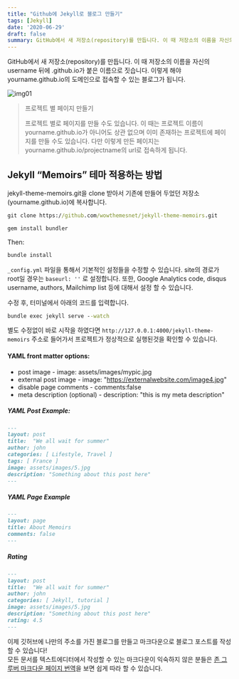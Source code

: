 ```yaml
---
title: "Github에 Jekyll로 블로그 만들기"
tags: [Jekyll]
date: '2020-06-29'
draft: false
summary: GitHub에서 새 저장소(repository)를 만듭니다. 이 때 저장소의 이름을 자신의 username 뒤에 .github.io가 붙은 이름으로 짓습니다. 이렇게 해야 yourname.github.io의 도메인으로 접속할 수 있는 블로그가 됩니다.
---
```


GitHub에서 새 저장소(repository)를 만듭니다.
이 때 저장소의 이름을 자신의 username 뒤에 .github.io가 붙은 이름으로 짓습니다.
이렇게 해야 yourname.github.io의 도메인으로 접속할 수 있는 블로그가 됩니다.

![img01](/static/images/blog/jekyll_memoirs/jekyll.png)

> 프로젝트 별 페이지 만들기
>
> 프로젝트 별로 페이지를 만들 수도 있습니다.
> 이 때는 프로젝트 이름이 yourname.github.io가 아니어도 상관 없으며 이미 존재하는 프로젝트에 페이지를 만들 수도 있습니다.
> 다만 이렇게 만든 페이지는 yourname.github.io/projectname의 url로 접속하게 됩니다.

## Jekyll “Memoirs” 테마 적용하는 방법

jekyll-theme-memoirs.git을 clone 받아서 기존에 만들어 두었던 저장소(yourname.github.io)에 복사합니다.

```cmd
git clone https://github.com/wowthemesnet/jekyll-theme-memoirs.git
```

```cmd
gem install bundler
```

Then:

```cmd
bundle install
```

`_config.yml` 파일을 통해서 기본적인 설정들을 수정할 수 있습니다.
site의 경로가 root일 경우는 `baseurl: ''` 로 설정합니다.
또한, Google Analytics code, disqus username, authors, Mailchimp list 등에 대해서 설정 할 수 있습니다.

수정 후, 터미널에서 아래의 코드를 입력합니다.

```cmd
bundle exec jekyll serve --watch
```

별도 수정없이 바로 시작을 하였다면 `http://127.0.0.1:4000/jekyll-theme-memoirs` 주소로 들어가서 프로젝트가 정상적으로 실행된것을 확인할 수 있습니다.

#### YAML front matter options:

- post image - image: assets/images/mypic.jpg
- external post image - image: "https://externalwebsite.com/image4.jpg"
- disable page comments - comments:false
- meta description (optional) - description: "this is my meta description"

##### YAML Post Example:

```Markdown
---
layout: post
title:  "We all wait for summer"
author: john
categories: [ Lifestyle, Travel ]
tags: [ France ]
image: assets/images/5.jpg
description: "Something about this post here"
---
```

##### YAML Page Example

```Markdown
---
layout: page
title: About Memoirs
comments: false
---
```

##### Rating

```Markdown
---
layout: post
title:  "We all wait for summer"
author: john
categories: [ Jekyll, tutorial ]
image: assets/images/5.jpg
description: "Something about this post here"
rating: 4.5
---
```

이제 깃허브에 나만의 주소를 가진 블로그를 만들고 마크다운으로 블로그 포스트를 작성할 수 있습니다!  
모든 문서를 텍스트에디터에서 작성할 수 있는 마크다운이 익숙하지 않은 분들은 [존 그루버 마크다운 페이지 번역](https://nolboo.kim/blog/2013/09/07/john-gruber-markdown/)을 보면 쉽게 따라 할 수 있습니다.
